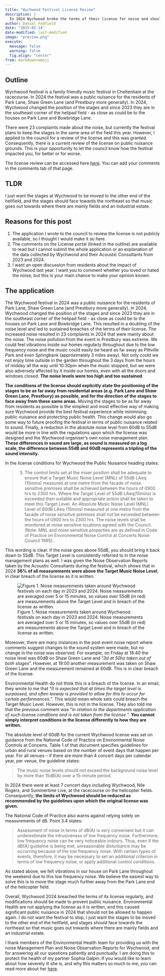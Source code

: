 ```yaml
---
title: "Wychwood Festival License Review"
description: |
  In 2024 Wychwood broke the terms of their license for noise and should move the stages.
author: Daniel Padfield
date: "2025-02-14"
date-modified: last-modified
image: "preview.png"
execute:
  message: false
  warning: false
  fig.align: "center"
from: markdown+emoji
---
```


## Outline

Wychwood festival is a family friendly music festival in Cheltenham at the racecourse. In 2024 the festival was a public nuisance for the residents of Park Lane, Shaw Green Lane (and Prestbury more generally). In 2024, Wychwood changed the position of the stages and since 2023 they are in the southeast corner of the helipad field - as close as could be to the houses on Park Lane and Bowbridge Lane.

There were 23 complaints made about the noise, but currently the festival plans to keep the stages in the same area of the field this year. However, I applied to the council for a review of the license and this was granted. Consequently, there is a current review of the license on public nuisance grounds. This is your opportunity to let the council know how the festival impacted you, for better or for worse.

The license review can be accessed here [here](https://publicaccess.cheltenham.gov.uk/online-applications/licencingApplicationDetails.do?activeTab=summary&keyVal=SR98IWEL0N100). You can add your comments in the comments tab of that page.

## TLDR

I just want the stages at Wychwood to be moved to the other end of the helifield, and the stages should face towards the northeast so that music goes out towards where there are mainly fields and an industrial estate.

## Reasons for this post

1.  The application I wrote to the council to review the license is not publicly available, so I thought I would make it so here.
2.  The comments on the License portal (linked in the outline) are available to read but I cannot submit the whole application or an explanation of the data collected by Wychwood and their Acoustic Consultants from 2023 and 2024.
3.  I want an open discussion from residents about the impact of Wychwood last year. I want you to comment whether you loved or hated the noise, but this is your main chance to make your opinion known.

## The application

The Wychwood festival in 2024 was a public nuisance for the residents of Park Lane, Shaw Green Lane (and Prestbury more generally). In 2024, Wychwood changed the position of the stages and since 2023 they are in the southeast corner of the helipad field - as close as could be to the houses on Park Lane and Bowbridge Lane. This resulted in a doubling of the noise level and led to sustained breaches of the terms of their license. The increased noise resulted in 23 complaints in 2024 that were mainly about the noise. The noise pollution from the event in Prestbury was extreme. We could feel vibrations inside our homes regularly throughout due to the low frequency noise and the music could easily be heard as far away as Pittville Park and even Springbank (approximately 3 miles away). Not only could we not enjoy time outside in the garden throughout the 3 days from the hours of midday all the way until 10:30pm when the music stopped, but we were also adversely affected by it inside our homes, even with all the doors and windows closed. **The noise levels were too high and too sustained**.

**The conditions of the license should explicitly state the positioning of the stages to be as far away from residential areas (e.g. Park Lane and Shaw Green Lane, Prestbury) as possible, and for the direction of the stages to face away from these same areas.** Moving the stages to be as far away from residents as possible is the simplest and most effective way of making sure Wychwood provide the best festival experience while minimising public nuisance and protecting public health. This change would also go some way to future proofing the festival in terms of public nuisance related to sound. Finally, a reduction in the absolute noise level from 60dB to 55dB would be more in line with the regulations upon which the license was designed and the Wychwood organiser's own noise management plan. **These differences in sound are large, as sound is measured on a log scale, the difference between 55dB and 60dB represents a tripling of the sound intensity.**

In the license conditions for Wychwood the Public Nuisance heading states:

> 3.  The control limits set at the mixer position shall be adequate to ensure that a Target Music Noise Level (MNL) of 55dB LAeq (15mins) measured at one metre from the facade of noise sensitive premises shall be achieved between the hours of 0900 hrs to 2300 hrs. Where the Target Level of 55dB LAeq(15mins) is exceeded then suitable and appropriate action shall be taken to meet this Target Level. An Absolute Music Noise Level (MNL) Level of 60dB LAeq (15mins) measured at one metre from the facade of noise sensitive premises shall not be exceeded between the hours of 0900 hrs to 2300 hrs. The noise levels shall be monitored at noise sensitive locations agreed with the Council. (Note: MNL and noise sensitive properties are as defined in Code of Practice on Environmental Noise Control at Concerts Noise Council 1995)..

This wording is clear. If the noise goes above 55dB, you should bring it back down to 55dB. This Target Level is consistently referred to in the noise management plans as well. I was given the Noise Observation Reports taken by the Acoustic Consultants during the festival, which shows that in 2024 **36% of all measurements were above the Target Music Noise Level**, in clear breach of the license as it is written.

![Figure 1. Noise measurements taken around Wychwood festivals on each day in 2023 and 2024. Noise measurements are averaged over 5 or 15 minutes, so values over 55dB (in red) are measurements above the Target Level and in breach of the license as written.](Wychwood_noise.png)

Moreover, there are many instances in the post event noise report where comments suggest changes to the sound system were made, but no change in the noise was observed. For example, on Friday at 18:40 the noise level was 60dB on Shaw Green Lane and "*3d at 50hz taken out of both stages*". However, at 19:00 another measurement was taken on Shaw Green Lane and the measurement remained at 60dB. This is in clear breach of the license.

Environmental Health do not think this is a breach of the license. In an email, they wrote to me that "*It is expected that at times the target level is surpassed, and often leeway is provided to allow for this to occur for certain performances.*". This would mean whole sets could breach the Target Music Level. However, this is not in the license. They also told me that the previous comment was "*in relation to the departments application of such license conditions and is not taken from the license.*". **You cannot simply interpret conditions in the license differently to how they are written.**

The absolute level of 60dB for the current Wychwood license was set on guidance from the National Code of Practice on Environmental Noise Controls at Concerts. Table 1 of that document specifies guidelines for urban and rural venues based on the number of event days that happen per year. For all venues – if there are more than 4 concert days per calendar year, per venue, the guideline states:

> The music noise levels should not exceed the background noise level by more than 15dB(A) over a 15-minute period.

In 2024 there were at least 7 concert days including Wychwood, Nile Rogers, and Summertime Live, at the racecourse on the helicopter fields. Consequently, **the limits of Wychwood should be reduced as recommended by the guidelines upon which the original license was given.**

The National Code of Practice also warns against relying solely on measurements of dB. Point 3.4 states:

> Assessment of noise in terms of dB(A) is very convenient but it can underestimate the intrusiveness of low frequency noise. Furthermore, low frequency noise can be very noticeable indoors. Thus, even if the dB(A) guideline is being met, unreasonable disturbance may be occurring because of the low frequency noise. With certain types of events, therefore, it may be necessary to set an additional criterion in terms of low frequency noise, or apply additional control conditions.

As stated above, we felt vibrations in our house on Park Lane throughout the weekend due to this low frequency noise. We believe the easiest way to solve this is to move the stage much further away from the Park Lane end of the helicopter field.

Overall, Wychwood 2024 breached the terms of its license regularly, and modifications should be made to prevent public nuisance. Environmental Health are not applying the license as it is written, and this caused significant public nuisance in 2024 that should not be allowed to happen again. I do not want the festival to stop, I just want the stages to be moved to the other end of the helifield, and stages should face towards the northeast so that music goes out towards where there are mainly fields and an industrial estate.

I thank members of the Environmental Health team for providing us with the noise Management Plan and Noise Observation Reports for Wychwood, and for answering all our questions patiently and punctually. I am doing this to protect the health of my partner Sophia Galpin. If you would like to learn about how severely ill she is, and why this matters so much to me, you can read more about her [here](https://padpadpadpad.netlify.app/posts/caring_for_soph/).
